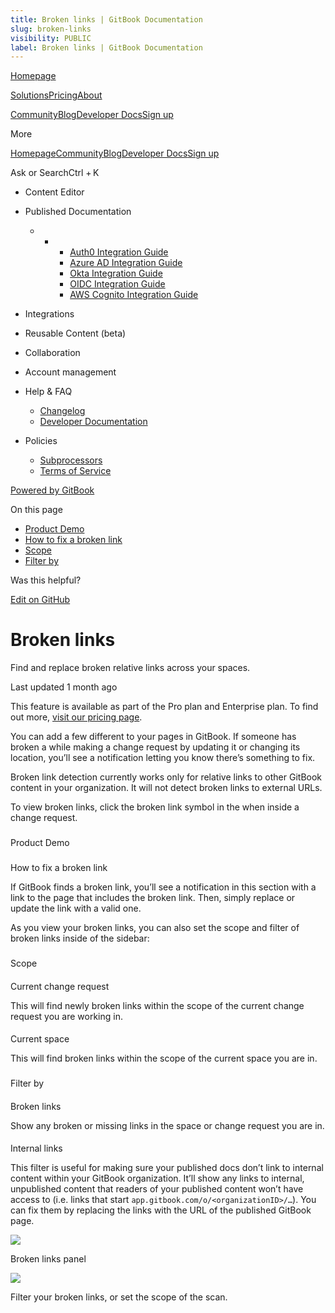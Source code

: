 ```yaml
---
title: Broken links | GitBook Documentation
slug: broken-links
visibility: PUBLIC
label: Broken links | GitBook Documentation
---
```

[Homepage](https://www.gitbook.com/)

[Solutions](https://www.gitbook.com/solutions/public-docs)[Pricing](https://www.gitbook.com/pricing)[About](https://www.gitbook.com/about)

[Community](https://github.com/GitbookIO/community)[Blog](https://www.gitbook.com/blog)[Developer Docs](https://developer.gitbook.com/)[Sign up](https://gitbook.com/join)

More

[Homepage](https://www.gitbook.com/)[Community](https://github.com/GitbookIO/community)[Blog](https://www.gitbook.com/blog)[Developer Docs](https://developer.gitbook.com/)[Sign up](https://gitbook.com/join)

Ask or SearchCtrl + K

*   Content Editor
    
*   Published Documentation
    
    *   *   *   [Auth0 Integration Guide](https://developer.gitbook.com/visitor-authentication/guides/integrations/how-to-use-auth0-integration-for-visitor-authentication)
            *   [Azure AD Integration Guide](https://developer.gitbook.com/visitor-authentication/guides/integrations/how-to-use-azure-ad-integration-for-visitor-authentication)
            *   [Okta Integration Guide](https://developer.gitbook.com/visitor-authentication/guides/integrations/how-to-use-okta-integration-for-visitor-authentication)
            *   [OIDC Integration Guide](https://developer.gitbook.com/visitor-authentication/guides/integrations/how-to-use-the-oidc-integration-for-visitor-authentication)
            *   [AWS Cognito Integration Guide](https://developer.gitbook.com/visitor-authentication/guides/integrations/how-to-use-the-aws-cognito-integration-for-visitor-authentication)
            
        
    
*   Integrations
    
*   Reusable Content (beta)
    
*   Collaboration
    
*   Account management
    
*   Help & FAQ
    
    *   [Changelog](https://changelog.gitbook.com/)
    *   [Developer Documentation](https://developer.gitbook.com/)
*   Policies
    
    *   [Subprocessors](https://policies.gitbook.com/security/subprocessors)
    *   [Terms of Service](https://policies.gitbook.com/terms)

[Powered by GitBook](https://www.gitbook.com/?utm_source=content&utm_medium=trademark&utm_campaign=NkEGS7hzeqa35sMXQZ4X)

On this page

*   [Product Demo](#product-demo)
*   [How to fix a broken link](#how-to-fix-a-broken-link)
*   [Scope](#scope)
*   [Filter by](#filter-by)

Was this helpful?

[Edit on GitHub](https://github.com/GitbookIO/public-docs/blob/main/content-editor/broken-links.md)

Broken links
============

Find and replace broken relative links across your spaces.

Last updated 1 month ago

This feature is available as part of the Pro plan and Enterprise plan. To find out more, [visit our pricing page](https://www.gitbook.com/pricing).

You can add a few different to your pages in GitBook. If someone has broken a while making a change request by updating it or changing its location, you’ll see a notification letting you know there’s something to fix.

Broken link detection currently works only for relative links to other GitBook content in your organization. It will not detect broken links to external URLs.

To view broken links, click the broken link symbol in the when inside a change request.

### 

[](#product-demo)

Product Demo

### 

[](#how-to-fix-a-broken-link)

How to fix a broken link

If GitBook finds a broken link, you’ll see a notification in this section with a link to the page that includes the broken link. Then, simply replace or update the link with a valid one.

As you view your broken links, you can also set the scope and filter of broken links inside of the sidebar:

### 

[](#scope)

Scope

#### 

[](#current-change-request)

Current change request

This will find newly broken links within the scope of the current change request you are working in.

#### 

[](#current-space)

Current space

This will find broken links within the scope of the current space you are in.

### 

[](#filter-by)

Filter by

#### 

[](#broken-links)

Broken links

Show any broken or missing links in the space or change request you are in.

#### 

[](#internal-links)

Internal links

This filter is useful for making sure your published docs don’t link to internal content within your GitBook organization. It’ll show any links to internal, unpublished content that readers of your published content won’t have access to (i.e. links that start `app.gitbook.com/o/<organizationID>/…`). You can fix them by replacing the links with the URL of the published GitBook page.

![](https://docs.gitbook.com/~gitbook/image?url=https%3A%2F%2F1050631731-files.gitbook.io%2F%7E%2Ffiles%2Fv0%2Fb%2Fgitbook-x-prod.appspot.com%2Fo%2Fspaces%252FNkEGS7hzeqa35sMXQZ4X%252Fuploads%252FeNZIUmuhXszSkLcu7ukn%252Fpublished-content-broken-links.png%3Falt%3Dmedia%26token%3D36e4728f-f8b5-436e-9d62-0da1ea1622d2&width=768&dpr=4&quality=100&sign=26dd61d2&sv=1)

Broken links panel

![](https://docs.gitbook.com/~gitbook/image?url=https%3A%2F%2F1050631731-files.gitbook.io%2F%7E%2Ffiles%2Fv0%2Fb%2Fgitbook-x-prod.appspot.com%2Fo%2Fspaces%252FNkEGS7hzeqa35sMXQZ4X%252Fuploads%252F1AJlNykosmBA7Pxtz4cj%252Fpublished-content-broken-links-cr.png%3Falt%3Dmedia%26token%3D8c3233ec-10f3-4287-9c8c-9dd93861fad1&width=768&dpr=4&quality=100&sign=b346d9b9&sv=1)

Filter your broken links, or set the scope of the scan.

